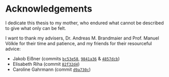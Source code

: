 # Acknowledgements {-}

I dedicate this thesis to my mother, who endured what cannot be described to give what only can be felt.

I want to thank my advisers, Dr. Andreas M. Brandmaier and Prof. Manuel Völkle for their time and patience, and my friends for their resourceful advice:

* Jakob Eißner (commits [`bc53e58`](https://github.com/aaronpeikert/repro-thesis/commit/bc53e58cf1861b4dbc4447853ad7f3895dd805ea), [`9841a36`](https://github.com/aaronpeikert/repro-thesis/commit/9841a3695b9bc607b95e06e3d30b45116c6681ab) & [`4857dcb`](https://github.com/aaronpeikert/repro-thesis/commit/4857dcb8536136efa63bbe5efb2da6ae6fc10681))
* Elisabeth Riha (commit [`82f32d4`](https://github.com/aaronpeikert/repro-thesis/commit/82f32d4d15dd3014dc0cf847166e0b023ea11a8a))
* Caroline Gahrmann (commit [`d9a730c`](https://github.com/aaronpeikert/repro-thesis/commit/d9a730cb1bdcedef3312bc2be32ad81a3d2a45b9))

\newpage
